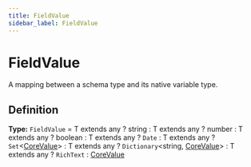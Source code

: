 ```yaml
---
title: FieldValue
sidebar_label: FieldValue
---
```


# FieldValue

A mapping between a schema type and its native variable type.

## Definition

**Type:** `FieldValue` = T extends any ? string : T extends any ? number : T extends any ? boolean : T extends any ? `Date` : T extends any ? `Set`\<[CoreValue](./types/corevalue)\> : T extends any ? `Dictionary`\<string, [CoreValue](./types/corevalue)\> : T extends any ? `RichText` : [CoreValue](./types/corevalue)

